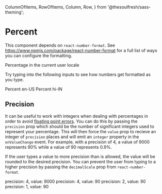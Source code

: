 
  ColumnOfItems,
  RowOfItems,
  Column,
  Row,
} from '@thesoulfresh/sass-theming';


<Meta title="Components/Numbers/Percent" />

# Percent

<Description of={Percent} />

This component depends on `react-number-format`. See https://www.npmjs.com/package/react-number-format
for a full list of ways you can configure the formatting.

<Canvas>
  <Story name="Percent" decorators={[ColumnOfItems]}>
    <label>Percentage in the current user locale</label>
    <Percent value={0.9} onValueChange={act('onValueChange')} />
    <p>Try typing into the following inputs to see how numbers
    get formatted as you type.</p>
    <label>Percent en-US</label>
    <Percent input locale="en-US" onValueChange={act('onValueChange')} />
    <label>Percent hi-IN</label>
    <Percent input locale="hi-IN" onValueChange={act('onValueChange')} />
  </Story>
</Canvas>

<ArgsTable of={Percent} />

## Precision

It can be useful to work with integers when dealing with percentages
in order to avoid [floating point errors](https://floating-point-gui.de/).
You can do this by passing the `precision` prop which should be the number
of significant integers used to represent your percentage. This will then force
the `value` prop to recieve an integer of `precision` places and will emit
an `integer` property in the `onValueChange` event. For example, with a
precision of 4, a value of 9000 represents 90% while a value of 90 represents 0.9%.

If the user types a value to more precision than is allowed, the value
will be rounded to the desired precision. You can prevent the user from typing
to a higher precision by passing the `decimalScale` prop from `react-number-format`.

<Canvas>
  <Story name="Precision" decorators={[ColumnOfItems]}>
    <label>precision: 4, value: 9000</label>
    <Percent input value={9000} precision={4} onValueChange={act('onValueChange')} />
    <label>precision: 4, value: 90</label>
    <Percent input value={90} precision={4} onValueChange={act('onValueChange')} />
    <label>precision: 2, value: 90</label>
    <Percent input value={90} precision={2} onValueChange={act('onValueChange')} />
    <label>precision: 1, value: 90</label>
    <Percent input value={90} precision={1} onValueChange={act('onValueChange')} />
  </Story>
</Canvas>

